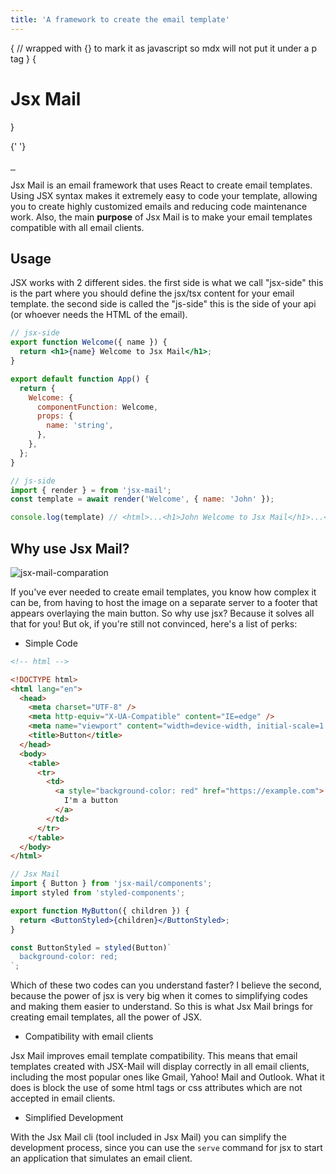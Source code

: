 ```yaml
---
title: 'A framework to create the email template'
---
```


{
// wrapped with {} to mark it as javascript so mdx will not put it under a p tag
}
{<h1 className="text-center font-extrabold md:text-5xl mt-8">Jsx Mail</h1>}

{' '}

<div className="flex flex-wrap items-center justify-center gap-3 mt-5">
  <a aria-label="NPM version" href="https://www.npmjs.com/package/jsx-mail">
    <img
      alt=""
      src="https://img.shields.io/npm/v/jsx-mail.svg?style=for-the-badge&labelColor=000000"
    />
  </a>
  <a
    aria-label="License"
    href="https://github.com/Theryston/jsx-mail/blob/master/LICENSE"
  >
    <img
      alt=""
      src="https://img.shields.io/npm/l/jsx-mail.svg?style=for-the-badge&labelColor=000000"
    />
  </a>
  <a
    aria-label="Join the community on GitHub"
    href="https://github.com/Theryston/jsx-mail/discussions"
  >
    <img
      alt=""
      src="https://img.shields.io/badge/Join%20the%20community-blueviolet.svg?style=for-the-badge&logo=Github&labelColor=000000&logoWidth=20"
    />
  </a>
</div>

<p className="text-center">
  Jsx Mail is an email framework that uses React to create email templates.
  Using JSX syntax makes it extremely easy to code your template, allowing you
  to create highly customized emails and reducing code maintenance work. Also,
  the main <b>purpose</b> of Jsx Mail is to make your email templates compatible
  with all email clients.
</p>

## Usage

JSX works with 2 different sides. the first side is what we call "jsx-side" this is the part where you should define the jsx/tsx content for your email template. the second side is called the "js-side" this is the side of your api (or whoever needs the HTML of the email).

```jsx
// jsx-side
export function Welcome({ name }) {
  return <h1>{name} Welcome to Jsx Mail</h1>;
}

export default function App() {
  return {
    Welcome: {
      componentFunction: Welcome,
      props: {
        name: 'string',
      },
    },
  };
}
```

```js
// js-side
import { render } = from 'jsx-mail';
const template = await render('Welcome', { name: 'John' });

console.log(template) // <html>...<h1>John Welcome to Jsx Mail</h1>...</html>
```

## Why use Jsx Mail?

![jsx-mail-comparation](https://user-images.githubusercontent.com/72868196/183707838-19065b95-34fa-430e-a3e1-f4f353a05259.jpg)

If you've ever needed to create email templates, you know how complex it can be, from having to host the image on a separate server to a footer that appears overlaying the main button. So why use jsx? Because it solves all that for you! But ok, if you're still not convinced, here's a list of perks:

- Simple Code

```html
<!-- html -->

<!DOCTYPE html>
<html lang="en">
  <head>
    <meta charset="UTF-8" />
    <meta http-equiv="X-UA-Compatible" content="IE=edge" />
    <meta name="viewport" content="width=device-width, initial-scale=1.0" />
    <title>Button</title>
  </head>
  <body>
    <table>
      <tr>
        <td>
          <a style="background-color: red" href="https://example.com">
            I'm a button
          </a>
        </td>
      </tr>
    </table>
  </body>
</html>
```

```jsx
// Jsx Mail
import { Button } from 'jsx-mail/components';
import styled from 'styled-components';

export function MyButton({ children }) {
  return <ButtonStyled>{children}</ButtonStyled>;
}

const ButtonStyled = styled(Button)`
  background-color: red;
`;
```

Which of these two codes can you understand faster? I believe the second, because the power of jsx is very big when it comes to simplifying codes and making them easier to understand. So this is what Jsx Mail brings for creating email templates, all the power of JSX.

- Compatibility with email clients

Jsx Mail improves email template compatibility. This means that email templates created with JSX-Mail will display correctly in all email clients, including the most popular ones like Gmail, Yahoo! Mail and Outlook. What it does is block the use of some html tags or css attributes which are not accepted in email clients.

- Simplified Development

With the Jsx Mail cli (tool included in Jsx Mail) you can simplify the development process, since you can use the `serve` command for jsx to start an application that simulates an email client.
